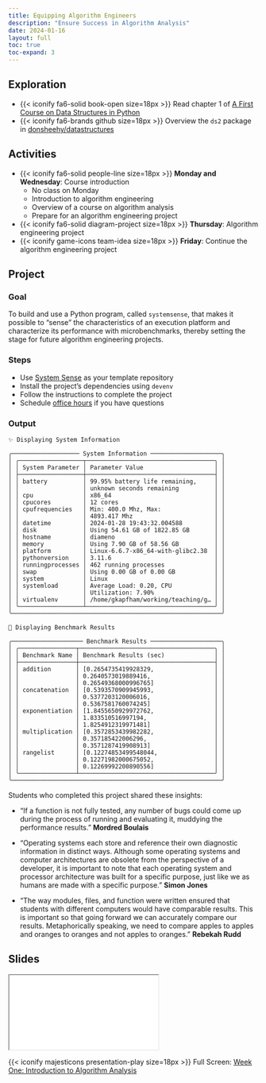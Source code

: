 ```yaml
---
title: Equipping Algorithm Engineers
description: "Ensure Success in Algorithm Analysis"
date: 2024-01-16
layout: full
toc: true
toc-expand: 3
---
```


## Exploration

- {{< iconify fa6-solid book-open size=18px >}} Read chapter 1 of [A First
Course on Data Structures in
Python](https://donsheehy.github.io/datastructures/)
- {{< iconify fa6-brands github size=18px >}} Overview the `ds2` package in
[donsheehy/datastructures](https://github.com/donsheehy/datastructures)

## Activities

- {{< iconify fa6-solid people-line size=18px >}} **Monday and Wednesday**: Course introduction
  - No class on Monday
  - Introduction to algorithm engineering
  - Overview of a course on algorithm analysis
  - Prepare for an algorithm engineering project
- {{< iconify fa6-solid diagram-project size=18px >}} **Thursday**: Algorithm engineering project
- {{< iconify game-icons team-idea size=18px >}} **Friday**: Continue the algorithm engineering project

## Project

### Goal

To build and use a Python program, called `systemsense`, that makes it possible
to "sense" the characteristics of an execution platform and characterize its
performance with microbenchmarks, thereby setting the stage for
future algorithm engineering projects.

### Steps

- Use [System Sense](https://github.com/Algorithmology/algorithmology-setup-starter) as your template repository
- Install the project's dependencies using `devenv`
- Follow the instructions to complete the project
- Schedule [office hours](https://www.gregorykapfhammer.com/schedule/) if you
have questions

### Output

```text
✨ Displaying System Information

╭─────────────────── System Information ────────────────────╮
│ ╭──────────────────┬────────────────────────────────────╮ │
│ │ System Parameter │ Parameter Value                    │ │
│ ├──────────────────┼────────────────────────────────────┤ │
│ │ battery          │ 99.95% battery life remaining,     │ │
│ │                  │ unknown seconds remaining          │ │
│ │ cpu              │ x86_64                             │ │
│ │ cpucores         │ 12 cores                           │ │
│ │ cpufrequencies   │ Min: 400.0 Mhz, Max:               │ │
│ │                  │ 4893.417 Mhz                       │ │
│ │ datetime         │ 2024-01-28 19:43:32.004588         │ │
│ │ disk             │ Using 54.61 GB of 1822.85 GB       │ │
│ │ hostname         │ diameno                            │ │
│ │ memory           │ Using 7.90 GB of 58.56 GB          │ │
│ │ platform         │ Linux-6.6.7-x86_64-with-glibc2.38  │ │
│ │ pythonversion    │ 3.11.6                             │ │
│ │ runningprocesses │ 462 running processes              │ │
│ │ swap             │ Using 0.00 GB of 0.00 GB           │ │
│ │ system           │ Linux                              │ │
│ │ systemload       │ Average Load: 0.20, CPU            │ │
│ │                  │ Utilization: 7.90%                 │ │
│ │ virtualenv       │ /home/gkapfham/working/teaching/g… │ │
│ ╰──────────────────┴────────────────────────────────────╯ │
╰───────────────────────────────────────────────────────────╯

🏁 Displaying Benchmark Results

╭──────────────────── Benchmark Results ────────────────────╮
│ ╭────────────────┬──────────────────────────────────────╮ │
│ │ Benchmark Name │ Benchmark Results (sec)              │ │
│ ├────────────────┼──────────────────────────────────────┤ │
│ │ addition       │ [0.2654735419928329,                 │ │
│ │                │ 0.2640573019889416,                  │ │
│ │                │ 0.26549368000996765]                 │ │
│ │ concatenation  │ [0.5393570909945993,                 │ │
│ │                │ 0.5377203120006016,                  │ │
│ │                │ 0.5367581760074245]                  │ │
│ │ exponentiation │ [1.8455650929972762,                 │ │
│ │                │ 1.833510516997194,                   │ │
│ │                │ 1.8254912319971481]                  │ │
│ │ multiplication │ [0.3572853439982282,                 │ │
│ │                │ 0.357185422006296,                   │ │
│ │                │ 0.3571287419908913]                  │ │
│ │ rangelist      │ [0.12274853499548044,                │ │
│ │                │ 0.12271982000675052,                 │ │
│ │                │ 0.12269992200890556]                 │ │
│ ╰────────────────┴──────────────────────────────────────╯ │
╰───────────────────────────────────────────────────────────╯

```

::: {.callout-note appearance="minimal" title="Student Insights" collapse="false"}

Students who completed this project shared these insights:

- "If a function is not fully tested, any number of bugs could come up during the
process of running and evaluating it, muddying the performance results."
**Mordred Boulais**

- "Operating systems each store and reference their own diagnostic information in
distinct ways. Although some operating systems and computer architectures are
obsolete from the perspective of a developer, it is important to note that each
operating system and processor architecture was built for a specific purpose,
just like we as humans are made with a specific purpose." **Simon Jones**

- "The way modules, files, and function were written ensured that students with
different computers would have comparable results. This is important so that
going forward we can accurately compare our results. Metaphorically speaking, we
need to compare apples to apples and oranges to oranges and not apples to
oranges." **Rebekah Rudd**

:::

## Slides

```{=html}
<iframe class="slide-deck" src="../../slides/weekone/"></iframe>
```

{{< iconify majesticons presentation-play size=18px >}} Full Screen: [Week One: Introduction to Algorithm Analysis](../../slides/weekone/)

